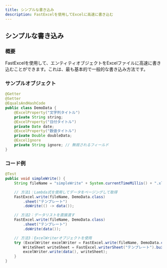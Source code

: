 ```yaml
---
title: シンプルな書き込み
description: FastExcelを使用してExcelに高速に書き込む
---
```

## シンプルな書き込み

### 概要
FastExcelを使用して、エンティティオブジェクトをExcelファイルに高速に書き込むことができます。これは、最も基本的で一般的な書き込み方法です。

### サンプルオブジェクト

```java
@Getter
@Setter
@EqualsAndHashCode
public class DemoData {
    @ExcelProperty("文字列タイトル")
    private String string;
    @ExcelProperty("日付タイトル")
    private Date date;
    @ExcelProperty("数値タイトル")
    private Double doubleData;
    @ExcelIgnore
    private String ignore; // 無視されるフィールド
}
```

### コード例

```java
@Test
public void simpleWrite() {
    String fileName = "simpleWrite" + System.currentTimeMillis() + ".xlsx";

    // 方法1：Lambda式を使用してデータをページングして取得
    FastExcel.write(fileName, DemoData.class)
        .sheet("テンプレート")
        .doWrite(() -> data());

    // 方法2：データリストを直接渡す
    FastExcel.write(fileName, DemoData.class)
        .sheet("テンプレート")
        .doWrite(data());

    // 方法3：ExcelWriterオブジェクトを使用
    try (ExcelWriter excelWriter = FastExcel.write(fileName, DemoData.class).build()) {
        WriteSheet writeSheet = FastExcel.writerSheet("テンプレート").build();
        excelWriter.write(data(), writeSheet);
    }
}
```  